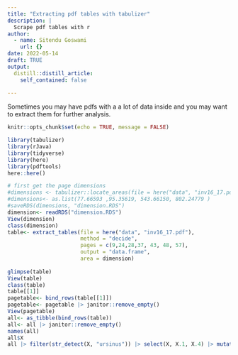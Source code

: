 ```yaml
---
title: "Extracting pdf tables with tabulizer"
description: |
  Scrape pdf tables with r
author:
  - name: Sitendu Goswami
    url: {}
date: 2022-05-14
draft: TRUE
output:
  distill::distill_article:
    self_contained: false
    
---
```


Sometimes you may have  pdfs with a a lot of data inside and you may want to extract them  for further analysis.

```r
knitr::opts_chunk$set(echo = TRUE, message = FALSE)
```
```r
library(tabulizer)
library(rJava)
library(tidyverse)
library(here)
library(pdftools)
here::here()
```

```r
# first get the page dimensions
#dimensions <- tabulizer::locate_areas(file = here("data", "inv16_17.pdf"), pages = 5)
#dimensions<- as.list(77.66593 ,95.35619, 543.66150, 802.24779 )
#saveRDS(dimensions, "dimension.RDS")
dimension<- readRDS("dimension.RDS")
View(dimension)
class(dimension)
table<- extract_tables(file = here("data", "inv16_17.pdf"),
                       method = "decide",
                       pages = c(9,24,28,37, 43, 48, 57),
                       output = "data.frame",
                       area = dimension)
  
glimpse(table)
View(table)
class(table)
table[[1]]
pagetable<- bind_rows(table[[1]])
pagetable<- pagetable |> janitor::remove_empty()
View(pagetable)
all<- as_tibble(bind_rows(table))
all<- all |> janitor::remove_empty()
names(all)
all$X
all |> filter(str_detect(X, "ursinus")) |> select(X, X.1, X.4) |> mutate(length = (X.1))
```

